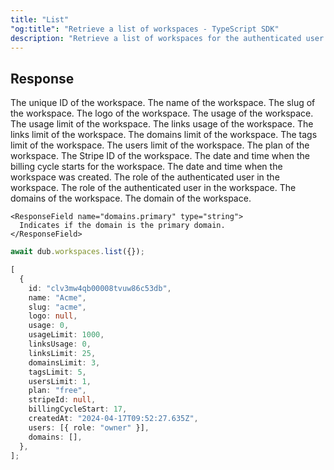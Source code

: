 ```yaml
---
title: "List"
"og:title": "Retrieve a list of workspaces - TypeScript SDK"
description: "Retrieve a list of workspaces for the authenticated user."
---
```


## Response

<ResponseField name="id" type="string" required>
  The unique ID of the workspace.
</ResponseField>

<ResponseField name="name" type="string" required>
  The name of the workspace.
</ResponseField>

<ResponseField name="slug" type="string" required>
  The slug of the workspace.
</ResponseField>

<ResponseField name="logo" type="string | null" required>
  The logo of the workspace.
</ResponseField>

<ResponseField name="usage" type="number" required>
  The usage of the workspace.
</ResponseField>

<ResponseField name="usageLimit" type="number" required>
  The usage limit of the workspace.
</ResponseField>

<ResponseField name="linksUsage" type="number" required>
  The links usage of the workspace.
</ResponseField>

<ResponseField name="linksLimit" type="number" required>
  The links limit of the workspace.
</ResponseField>

<ResponseField name="domainsLimit" type="number" required>
  The domains limit of the workspace.
</ResponseField>

<ResponseField name="tagsLimit" type="number" required>
  The tags limit of the workspace.
</ResponseField>

<ResponseField name="usersLimit" type="number" required>
  The users limit of the workspace.
</ResponseField>

<ResponseField name="plan" type="string" required>
  The plan of the workspace.
</ResponseField>

<ResponseField name="stripeId" type="string | null" required>
  The Stripe ID of the workspace.
</ResponseField>

<ResponseField name="billingCycleStart" type="number" required>
  The date and time when the billing cycle starts for the workspace.
</ResponseField>

<ResponseField name="createdAt" type="string" required>
  The date and time when the workspace was created.
</ResponseField>

<ResponseField name="users" type="object[]" required>
The role of the authenticated user in the workspace.

  <Expandable title="properties">
    <ResponseField name="users.role" type="string" required>
      The role of the authenticated user in the workspace.
    </ResponseField>
  </Expandable>
</ResponseField>

<ResponseField name="domains" type="object[]" required>
The domains of the workspace.

  <Expandable title="properties">
    <ResponseField name="domains.slug" type="string">
      The domain of the workspace.
    </ResponseField>

    <ResponseField name="domains.primary" type="string">
      Indicates if the domain is the primary domain.
    </ResponseField>

  </Expandable>
</ResponseField>

<RequestExample>

```ts
await dub.workspaces.list({});
```

</RequestExample>

<ResponseExample>

```ts
[
  {
    id: "clv3mw4qb00008tvuw86c53db",
    name: "Acme",
    slug: "acme",
    logo: null,
    usage: 0,
    usageLimit: 1000,
    linksUsage: 0,
    linksLimit: 25,
    domainsLimit: 3,
    tagsLimit: 5,
    usersLimit: 1,
    plan: "free",
    stripeId: null,
    billingCycleStart: 17,
    createdAt: "2024-04-17T09:52:27.635Z",
    users: [{ role: "owner" }],
    domains: [],
  },
];
```

</ResponseExample>
